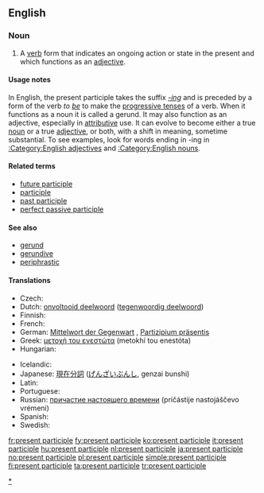==English==
{{wikipedia}}

===Noun===
{{en-noun|sg=[[present]] [[participle]]}}

# {{grammar}} A [[verb]] form that indicates an ongoing action or state in the present and which functions as an [[adjective]].

====Usage notes====
In English, the present participle takes the suffix ''[[-ing]]'' and is preceded by a form of the verb ''to [[be]]'' to make the [[progressive tense]]s of a verb. When it functions as a noun it is called a gerund. It may also function as an adjective, especially in [[attributive]] use. It can evolve to become either a true [[noun]] or a true [[adjective]], or both, with a shift in meaning, sometime substantial. To see examples, look for words ending in -ing in [[:Category:English adjectives]] and [[:Category:English nouns]].

====Related terms====
* [[future participle]] <!-- Latin futurus, venturus, amaturus... -->
* [[participle]]
* [[past participle]]
* [[perfect passive participle]]

====See also====
* [[gerund]]
* [[gerundive]]
* [[periphrastic]]

====Translations====
{{trans-top|verb form that indicates an ongoing action}}
* Czech: {{t-|cs|příčestí přítomné|n}}
* Dutch: [[onvoltooid deelwoord]] ([[tegenwoordig deelwoord]]) {{n}}
* Finnish: {{t-|fi|partisiipin preesens}}
* French: {{t+|fr|participe présent|m}}
* German: [[Mittelwort der Gegenwart]] {{n}}, [[Partizipium präsentis]] {{n}}
* Greek: [[μετοχή του ενεστώτα]] (metokhí tou enestóta) {{f}}
* Hungarian: {{t-|hu|folyamatos melléknévi igenév}}
{{trans-mid}}
* Icelandic: {{t+|is|lýsingarháttur nútíðar|m}}
* Japanese: [[現在分詞]] ([[げんざいぶんし]], genzai bunshi)
* Latin: {{t|la|participium praesentis|m|n}}
* Portuguese: {{t+|pt|particípio presente|m}}
* Russian: [[причастие настоящего времени]] (pričástije nastojáščevo vrémeni) {{n}}
* Spanish: {{t+|es|participio presente|m}}
* Swedish: {{t|sv|presensparticip|c}}
{{trans-bottom}}

[[Category:English present participles|*]]

[[fr:present participle]]
[[fy:present participle]]
[[ko:present participle]]
[[it:present participle]]
[[hu:present participle]]
[[nl:present participle]]
[[ja:present participle]]
[[no:present participle]]
[[pl:present participle]]
[[simple:present participle]]
[[fi:present participle]]
[[ta:present participle]]
[[tr:present participle]]
